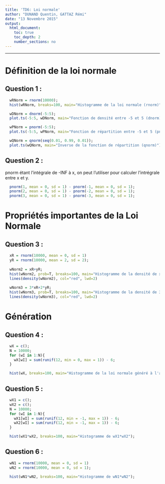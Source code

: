 ```yaml
---
title: 'TD6: Loi normale'
author: "DUNAND Quentin, GATTAZ Rémi"
date: "13 Novembre 2015"
output:
  html_document:
    toc: true
    toc_depth: 2
    number_sections: no
---
```


---------
# Définition de la loi normale

## Question 1 :
<!--
dnorm = fonction de densité
pnorm = fonction de répartition
qnorm = fonction quantile = inverse de pnorm
rnrm = gausienne
-->

```r
  wRNorm = rnorm(10000);
  hist(wRNorm, breaks=100, main="Histogramme de la loi normale (rnorm)");
```

```r
  wDNorm = dnorm(-5:5);
  plot.ts(-5:5, wDNorm, main="Fonction de densité entre -5 et 5 (dnorm)", xlab="x", xy.labels=FALSE, xy.lines=TRUE);
```


```r
  wPNorm = pnorm(-5:5);
  plot.ts(-5:5, wPNorm, main="Fonction de répartition entre -5 et 5 (pnorm)", xlab="x", xy.labels=FALSE, xy.lines=TRUE);
```

```r
  wQNorm = qnorm(seq(0.01, 0.99, 0.01));
  plot.ts(wQNorm, main="Inverse de la fonction de répartition (qnorm)");
```

## Question 2 :

pnorm étant l'intégrale de -INF à x, on peut l'utiliser pour calculer l'intrégrale entre x et y.
```r
  pnorm(1, mean = 0, sd = 1) - pnorm(-1, mean = 0, sd = 1);
  pnorm(2, mean = 0, sd = 1) - pnorm(-2, mean = 0, sd = 1);
  pnorm(3, mean = 0, sd = 1) - pnorm(-3, mean = 0, sd = 1);
```

# Propriétés importantes de la Loi Normale

## Question 3 :
```r
  xR = rnorm(10000, mean = 0, sd = 1)
  yR = rnorm(10000, mean = 2, sd = 2);
  
  wNorm2 = xR+yR;
  hist(wNorm2, prob=T, breaks=100, main="Histogramme de la densité de xR + yR (Somme de deux lois normales)");
  lines(density(wNorm2), col="red", lwd=2) 
  
  wNorm3 = 3*xR+2*yR;
  hist(wNorm3, prob=T, breaks=100, main="Histogramme de la densité de 3*xR+2*yR");
  lines(density(wNorm3), col="red", lwd=2) 
```

# Génération

## Question 4 :
```r
  wX = c();
  N = 10000;
  for (wI in 1:N){
    wX[wI] = sum(runif(12, min = 0, max = 1)) - 6;
  }

  hist(wX, breaks=100, main="Histogramme de la loi normale généré à l'aide de tirage uniformes");
```

## Question 5 :
```r
  wX1 = c();
  wX2 = c();
  N = 10000;
  for (wI in 1:N){
    wX1[wI] = sum(runif(12, min = -1, max = 1)) - 6;
    wX2[wI] = sum(runif(12, min = -1, max = 1)) - 6;
  }

  hist(wX1*wX2, breaks=100, main="Histogramme de wX1*wX2");
```

## Question 6 :
```r
  wN1 = rnorm(10000, mean = 0, sd = 1)
  wN2 = rnorm(10000, mean = 0, sd = 1);
  
  hist(wN1*wN2, breaks=100, main="Histogramme de wN1*wN2");
```